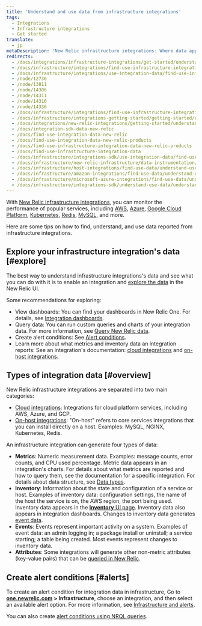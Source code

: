 ```yaml
---
title: 'Understand and use data from infrastructure integrations'
tags:
  - Integrations
  - Infrastructure integrations
  - Get started
translate:
  - jp
metaDescription: 'New Relic infrastructure integrations: Where data appears in New Relic UI, how data is structured, and tips on how to use the data.'
redirects:
  - /docs/integrations/infrastructure-integrations/get-started/understand-use-data-infrastructure-integrations
  - /docs/infrastructure/integrations/find-use-infrastructure-integration-data-new-relic-products
  - /docs/infrastructure/integrations/use-integration-data/find-use-infrastructure-integration-data-new-relic-products
  - /node/12736
  - /node/13811
  - /node/14306
  - /node/14311
  - /node/14316
  - /node/14336
  - /docs/infrastructure/integrations/find-use-infrastructure-integration-data
  - /docs/infrastructure/integrations-getting-started/getting-started/understand-integration-data-data-types
  - /docs/integrations/new-relic-integrations/getting-started/understand-use-data-infrastructure-integrations
  - /docs/integration-sdk-data-new-relic
  - /docs/find-use-integration-data-new-relic
  - /docs/find-use-integration-data-new-relic-products
  - /docs/find-use-infrastructure-integration-data-new-relic-products
  - /docs/find-use-infrastructure-integration-data
  - /docs/infrastructure/integrations-sdk/use-integration-data/find-use-infrastructure-integration-data
  - /docs/infrastructure/new-relic-infrastructure/data-instrumentation/integration-data
  - /docs/infrastructure/host-integrations/find-use-data/understand-use-data
  - /docs/infrastructure/amazon-integrations/find-use-data/understand-use-integration-data
  - /docs/infrastructure/microsoft-azure-integrations/find-use-data/understand-use-integration-data
  - /docs/infrastructure/integrations-sdk/understand-use-data/understand-use-integration-data
---
```


With [New Relic infrastructure integrations](/docs/infrastructure/infrastructure-integrations/get-started/introduction-infrastructure-integrations), you can monitor the performance of popular services, including [AWS](/docs/integrations/amazon-integrations/get-started/introduction-aws-integrations/), [Azure](/docs/integrations/microsoft-azure-integrations/get-started/introduction-azure-monitoring-integrations/), [Google Cloud Platform](/docs/integrations/google-cloud-platform-integrations/getting-started/introduction-google-cloud-platform-integrations), [Kubernetes](/docs/integrations/kubernetes-integration/installation/kubernetes-installation-configuration), [Redis](/docs/integrations/host-integrations/host-integrations-list/redis-monitoring-integration), [MySQL](/docs/infrastructure/host-integrations/host-integrations-list/mysql-monitoring-integration-new-relic-infrastructure), and more.

Here are some tips on how to find, understand, and use data reported from infrastructure integrations.

## Explore your infrastructure integration's data [#explore]

The best way to understand infrastructure integrations's data and see what you can do with it is to enable an integration and [explore the data](/docs/query-your-data/explore-query-data/data-explorer/introduction-data-explorer) in the New Relic UI.

Some recommendations for exploring:

* View dashboards: You can find your dashboards in New Relic One. For details, see [Integration dashboards](/docs/integrations/new-relic-integrations/getting-started/infrastructure-integration-dashboards-charts).
* Query data: You can run custom queries and charts of your integration data. For more information, see [Query New Relic data](/docs/using-new-relic/data/understand-data/query-new-relic-data).
* Create alert conditions: See [Alert conditions](#alerts).
* Learn more about what metrics and inventory data an integration reports: See an integration's documentation: [cloud integrations](/docs/integrations/new-relic-integrations/getting-started/introduction-infrastructure-integrations#cloud) and [on-host integrations](/docs/integrations/new-relic-integrations/getting-started/introduction-infrastructure-integrations).

## Types of integration data [#overview]

New Relic infrastructure integrations are separated into two main categories:

* [Cloud integrations](/docs/integrations/new-relic-integrations/getting-started/introduction-infrastructure-integrations#cloud): Integrations for cloud platform services, including AWS, Azure, and GCP.
* [On-host integrations](/docs/integrations/new-relic-integrations/getting-started/introduction-infrastructure-integrations#on-host): "On-host" refers to core services integrations that you can install directly on a host. Examples: MySQL, NGINX, Kubernetes, Redis.

An infrastructure integration can generate four types of data:

* **Metrics**: Numeric measurement data. Examples: message counts, error counts, and CPU used percentage. Metric data appears in an integration's charts. For details about what metrics are reported and how to query them, see the documentation for a specific integration. For details about data structure, see [Data types](/docs/using-new-relic/data/understand-data/new-relic-data-types#metric-event-attributes).
* **Inventory**: Information about the state and configuration of a service or host. Examples of inventory data: configuration settings, the name of the host the service is on, the AWS region, the port being used. Inventory data appears in the [**Inventory** UI page](/docs/infrastructure/infrastructure-ui-pages/infra-ui-pages/infrastructure-inventory-page-search-your-entire-infrastructure). Inventory data also appears in integration dashboards. Changes to inventory data generates [event data](#event-data).
* **Events**: Events represent important activity on a system. Examples of event data: an admin logging in; a package install or uninstall; a service starting; a table being created. Most events represent changes to inventory data.
* **Attributes**: Some integrations will generate other non-metric attributes (key-value pairs) that can be [queried in New Relic](/docs/using-new-relic/data/understand-data/query-new-relic-data).

## Create alert conditions [#alerts]

To create an alert condition for integration data in infrastructure, Go to **[one.newrelic.com](http://one.newrelic.com) > Infrastructure**, choose an integration, and then select an available alert option. For more information, see [Infrastructure and alerts](/docs/infrastructure/new-relic-infrastructure/infrastructure-alert-conditions/infrastructure-alerts-add-edit-or-view-host-alert-information).

You can also create [alert conditions using NRQL queries](/docs/alerts/new-relic-alerts/defining-conditions/create-alert-conditions-nrql-queries).
